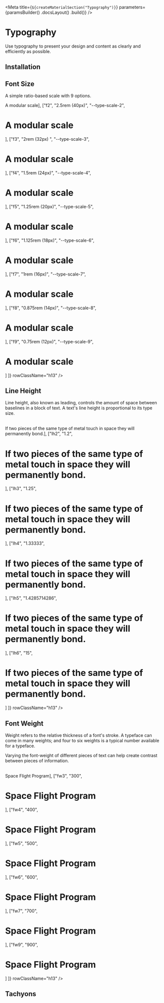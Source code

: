 

<Meta
    title={`${createMaterialSection("Typography")}`}
    parameters={paramsBuilder()
        .docsLayout(<MaterialsLayout sourcePath="/packages/tachyons/src" />)
        .build()}
/>

# Typography

Use typography to present your design and content as clearly and efficiently as possible.

## Installation

<Installation />

## Font Size

A simple ratio-based scale with 9 options.

<Table
    columns={[
        { title: "Class", className: styles.class },
        { title: "Value" },
        { title: "Variable" },
        { title: "", className: styles.example }
    ]}
    rows={[
        ["f1", "3rem (48px)", "--type-scale-1", <h1 className="f1 fw4 flex items-center">A modular scale</h1>],
        ["f2", "2.5rem (40px)", "--type-scale-2", <h1 className="f2 fw4 flex items-center">A modular scale</h1>],
        ["f3", "2rem (32px) ", "--type-scale-3", <h1 className="f3 fw4 flex items-center">A modular scale</h1>],
        ["f4", "1.5rem (24px)", "--type-scale-4", <h1 className="f4 fw4 flex items-center">A modular scale</h1>],
        ["f5", "1.25rem (20px)", "--type-scale-5", <h1 className="f5 fw4 flex items-center">A modular scale</h1>],
        ["f6", "1.125rem (18px)", "--type-scale-6", <h1 className="f6 fw4 flex items-center">A modular scale</h1>],
        ["f7", "1rem (16px)", "--type-scale-7", <h1 className="f7 fw4 flex items-center">A modular scale</h1>],
        ["f8", "0.875rem (14px)", "--type-scale-8", <h1 className="f8 fw4 flex items-center">A modular scale</h1>],
        ["f9", "0.75rem (12px)", "--type-scale-9", <h1 className="f9 fw4 flex items-center">A modular scale</h1>]
    ]}
    rowClassName="h13"
/>

## Line Height

Line height, also known as leading, controls the amount of space between baselines in a block of text. A text's line height is proportional to its type size.

<Table
    columns={[
        { title: "Class", className: styles.class },
        { title: "Value" },
        { title: "", className: styles.example }
    ]}
    rows={[
        ["lh1", "1", <h1 className="lh1 f6 fw4">If two pieces of the same type of metal touch in space they will permanently bond.</h1>],
        ["lh2", "1.2", <h1 className="lh2 f6 fw4">If two pieces of the same type of metal touch in space they will permanently bond.</h1>],
        ["lh3", "1.25", <h1 className="lh3 f6 fw4">If two pieces of the same type of metal touch in space they will permanently bond.</h1>],
        ["lh4", "1.33333", <h1 className="lh4 f6 fw4">If two pieces of the same type of metal touch in space they will permanently bond.</h1>],
        ["lh5", "1.4285714286", <h1 className="lh5 f6 fw4">If two pieces of the same type of metal touch in space they will permanently bond.</h1>],
        ["lh6", "15", <h1 className="lh6 f6 fw4">If two pieces of the same type of metal touch in space they will permanently bond.</h1>]
    ]}
    rowClassName="h13"
/>

## Font Weight

Weight refers to the relative thickness of a font's stroke. A typeface can come in many weights; and four to six weights is a typical number available for a typeface.

Varying the font-weight of different pieces of text can help create contrast between pieces of information.

<Table
    columns={[
        { title: "Class", className: styles.class },
        { title: "Value" },
        { title: "", className: styles.example }
    ]}
    rows={[
        ["fw1", "100", <h1 className="fw1">Space Flight Program</h1>],
        ["fw3", "300", <h1 className="fw3">Space Flight Program</h1>],
        ["fw4", "400", <h1 className="fw4">Space Flight Program</h1>],
        ["fw5", "500", <h1 className="fw5">Space Flight Program</h1>],
        ["fw6", "600", <h1 className="fw6">Space Flight Program</h1>],
        ["fw7", "700", <h1 className="fw7">Space Flight Program</h1>],
        ["fw9", "900", <h1 className="fw9">Space Flight Program</h1>]
    ]}
    rowClassName="h13"
/>

## Tachyons
